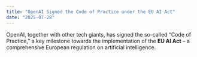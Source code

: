 ```yaml
---
title: "OpenAI Signed the Code of Practice under the EU AI Act"
date: "2025-07-28"
---
```


OpenAI, together with other tech giants, has signed the so-called “Code of Practice,” a key milestone towards the implementation of the **EU AI Act** – a comprehensive European regulation on artificial intelligence.
